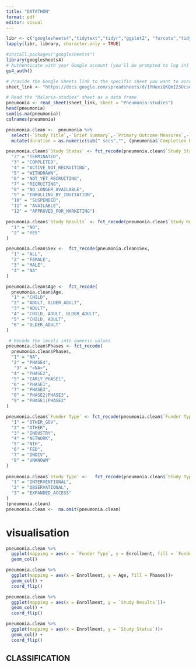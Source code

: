 ```yaml
---
title: "DATATHON"
format: pdf
editor: visual
---
```


```r
libr <- c("googlesheets4","tidytext","tidyr","ggplot2", "forcats","tidyverse")
lapply(libr, library, character.only = TRUE)
```

```r
#install.packages("googlesheets4")
library(googlesheets4)
# Authenticate with your Google account (you'll be prompted to log in)
gs4_auth()

# Provide the Google Sheets link to the specific sheet you want to access
sheet_link <- "https://docs.google.com/spreadsheets/d/1YHuxiQKQmI23UcseEEYL-B7cXD6v6vtVr8iA6wKf3lg/edit#gid=1422694223"

# Read the "Malaria-studies" sheet as a data frame
pneumonia <- read_sheet(sheet_link, sheet = "Pneumonia-studies")
head(pneumonia)
sum(is.na(pneumonia))
colnames(pneumonia)
```

```r
pneumonia.clean <-  pneumonia %>%
  select(-`Study Title`,-`Brief Summary`,-`Primary Outcome Measures`,-`NCT Number`,-`Study URL`,-`Secondary Outcome Measures`,-`Other Outcome Measures`, -`Start Date`, -`Primary Completion Date`, - `Completion Date`, -`First Posted`, -`Last Update Posted`,-Conditions,-Interventions,-Sponsor,-Collaborators,-`Study Design`,-`Other IDs`,-Locations,-`Study Documents`,-Acronym,-`Results First Posted`) %>%
  mutate(duration = as.numeric(sub(" secs","", (pneumonia$`Completion Date` - pneumonia$`Start Date`)/86400))) #duration of study

```

```r
pneumonia.clean$`Study Status` <- fct_recode(pneumonia.clean$`Study Status`, "1" = "UNKNOWN",
  "2" = "TERMINATED",
  "3" = "COMPLETED",
  "4" = "ACTIVE_NOT_RECRUITING",
  "5" = "WITHDRAWN",
  "6" = "NOT_YET_RECRUITING",
  "7" = "RECRUITING",
  "8" = "NO_LONGER_AVAILABLE",
  "9" = "ENROLLING_BY_INVITATION",
  "10" = "SUSPENDED",
  "11" = "AVAILABLE",
  "12" = "APPROVED_FOR_MARKETING")

pneumonia.clean$`Study Results` <- fct_recode(pneumonia.clean$`Study Results`,
  "1" = "NO",
  "2" = "YES"
)

pneumonia.clean$Sex <-  fct_recode(pneumonia.clean$Sex,
  "1" = "ALL",
  "2" = "FEMALE",
  "3" = "MALE",
  "4" = "NA"
)

pneumonia.clean$Age <-  fct_recode(
  pneumonia.clean$Age,
  "1" = "CHILD",
  "2" = "ADULT, OLDER_ADULT",
  "3" = "ADULT",
  "4" = "CHILD, ADULT, OLDER_ADULT",
  "5" = "CHILD, ADULT",
  "6" = "OLDER_ADULT"
)

 # Recode the levels into numeric values
pneumonia.clean$Phases <- fct_recode(
  pneumonia.clean$Phases,
  "1" = "NA",
  "2" = "PHASE4",
   "3" = "<NA>",
  "4" = "PHASE2",
  "5" = "EARLY_PHASE1",
  "6" = "PHASE1",
  "7" = "PHASE3",
  "8" = "PHASE2|PHASE3",
  "9" = "PHASE1|PHASE2"
)

pneumonia.clean$`Funder Type` <- fct_recode(pneumonia.clean$`Funder Type`,
  "1" = "OTHER_GOV",
  "2" = "OTHER",
  "3" = "INDUSTRY",
  "4" = "NETWORK",
  "5" = "NIH",
  "6" = "FED",
  "7" = "INDIV",
  "8" = "UNKNOWN"
)
 
pneumonia.clean$`Study Type` <-   fct_recode(pneumonia.clean$`Study Type`,
  "1" = "INTERVENTIONAL",
  "2" = "OBSERVATIONAL",
  "3" = "EXPANDED_ACCESS"
)
(pneumonia.clean)
pneumonia.clean <-  na.omit(pneumonia.clean)
```

# visualisation

```r
pneumonia.clean %>%
  ggplot(mapping = aes(x = `Funder Type`, y = Enrollment, fill = `Funder Type`)) +
  geom_col()

pneumonia.clean %>%
  ggplot(mapping = aes(x = Enrollment, y = Age, fill = Phases))+
  geom_col() + 
  coord_flip()

pneumonia.clean %>%
  ggplot(mapping = aes(x = Enrollment, y = `Study Results`))+
  geom_col() + 
  coord_flip()
```

```r
pneumonia.clean %>%
  ggplot(mapping = aes(x = Enrollment, y = `Study Status`))+
  geom_col() + 
  coord_flip()
```

## CLASSIFICATION

```r

```
